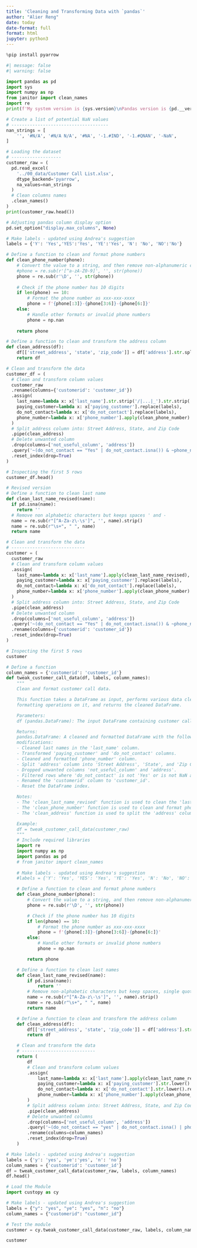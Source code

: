 ```yaml
---
title: 'Cleaning and Transforming Data with `pandas`'
author: "Alier Reng"
date: today
date-format: full
format: html
jupyter: python3
---
```


```python
%pip install pyarrow
```
```python
#| message: false
#| warning: false

import pandas as pd
import sys
import numpy as np
from janitor import clean_names
import re
print(f'My system version is {sys.version}\nPandas version is {pd.__version__}')
```

```python
# Create a list of potential NaN values
# -------------------------------------
nan_strings = [
    '', '#N/A', '#N/A N/A', '#NA', '-1.#IND', '-1.#QNAN', '-NaN',         '-nan', '1.#IND', '1.#QNAN', '<NA>', 'N/A', 'NA', 'NULL',            'NaN', 'None', 'n/a', 'nan', 'null', 'N/a', 'NaN',
]

# Loading the dataset
# -------------------
customer_raw = (
  pd.read_excel(
    '../00_data/Customer Call List.xlsx',
    dtype_backend='pyarrow',
    na_values=nan_strings
  )
  # Clean columns names
  .clean_names()
)
print(customer_raw.head())
```


```python
# Adjusting pandas column display option
pd.set_option("display.max_columns", None)

# Make labels - updated using Andrea's suggestion
labels = {'Y': 'Yes','YES':'Yes', 'YE':'Yes', 'N': 'No', 'NO':'No'}

# Define a function to clean and format phone numbers
def clean_phone_number(phone):
    # Convert the value to a string, and then remove non-alphanumeric characters
    #phone = re.sub(r'[^a-zA-Z0-9]', '', str(phone))
    phone = re.sub(r'\D', '', str(phone))
    
    # Check if the phone number has 10 digits
    if len(phone) == 10:
        # Format the phone number as xxx-xxx-xxxx
        phone = f'{phone[:3]}-{phone[3:6]}-{phone[6:]}'
    else:
        # Handle other formats or invalid phone numbers
        phone = np.nan
    
    return phone

# Define a function to clean and transform the address column
def clean_address(df):
    df[['street_address', 'state', 'zip_code']] = df['address'].str.split(',', n=2, expand=True)
    return df
```


```python
# Clean and transform the data
customer_df = (
  # Clean and transform column values
  customer_raw  
  .rename(columns={'customerid': 'customer_id'})
  .assign(
    last_name=lambda x: x['last_name'].str.strip('/|...|_').str.strip(' '),
    paying_customer=lambda x: x['paying_customer'].replace(labels),
    do_not_contact=lambda x: x['do_not_contact'].replace(labels),
    phone_number=lambda x: x['phone_number'].apply(clean_phone_number)
  )
  # Split address column into: Street Address, State, and Zip Code
  .pipe(clean_address)
  # Delete unwanted column
  .drop(columns=['not_useful_column', 'address'])
  .query('~(do_not_contact == "Yes" | do_not_contact.isna()) & ~phone_number.isna()')
  .reset_index(drop=True)
)

# Inspecting the first 5 rows
customer_df.head()
```


```python
# Revised version
# Define a function to clean last name
def clean_last_name_revised(name):
  if pd.isna(name):
    return ''
  # Remove non alphabetic characters but keeps spaces ' and -
  name = re.sub(r"[^A-Za-z\-\s']", '', name).strip()
  name = re.sub(r"\s+", " ", name)
  return name

# Clean and transform the data
# ----------------------------
customer = (
  customer_raw
  # Clean and transform column values
  .assign(
    last_name=lambda x: x['last_name'].apply(clean_last_name_revised),
    paying_customer=lambda x: x['paying_customer'].replace(labels),
    do_not_contact=lambda x: x['do_not_contact'].replace(labels),
    phone_number=lambda x: x['phone_number'].apply(clean_phone_number)
  )
  # Split address column into: Street Address, State, and Zip Code
  .pipe(clean_address)
  # Delete unwanted column
  .drop(columns=['not_useful_column', 'address'])
  .query('~(do_not_contact == "Yes" | do_not_contact.isna()) & ~phone_number.isna()')
  .rename(columns={'customerid': 'customer_id'})
  .reset_index(drop=True)
)

# Inspecting the first 5 rows
customer
```


```python
# Define a function
column_names = {'customerid': 'customer_id'}
def tweak_customer_call_data(df, labels, column_names):
    """
    Clean and format customer call data.

    This function takes a DataFrame as input, performs various data cleaning and
    formatting operations on it, and returns the cleaned DataFrame.

    Parameters:
    df (pandas.DataFrame): The input DataFrame containing customer call data.

    Returns:
    pandas.DataFrame: A cleaned and formatted DataFrame with the following
    modifications:
    - Cleaned last names in the 'last_name' column.
    - Transformed 'paying_customer' and 'do_not_contact' columns.
    - Cleaned and formatted 'phone_number' column.
    - Split 'address' column into 'Street Address', 'State', and 'Zip Code'.
    - Dropped unwanted columns 'not_useful_column' and 'address'.
    - Filtered rows where 'do_not_contact' is not 'Yes' or is not NaN and 'phone_number' is not NaN.
    - Renamed the 'customerid' column to 'customer_id'.
    - Reset the DataFrame index.

    Notes:
    - The 'clean_last_name_revised' function is used to clean the 'last_name' column.
    - The 'clean_phone_number' function is used to clean and format phone numbers.
    - The 'clean_address' function is used to split the 'address' column into 'Street Address', 'State', and 'Zip Code'.

    Example:
    df = tweak_customer_call_data(customer_raw)
    """
    # Include required libraries
    import re
    import numpy as np
    import pandas as pd
    # from janitor import clean_names
    
    # Make labels - updated using Andrea's suggestion
    #labels = {'Y': 'Yes', 'YES': 'Yes', 'YE': 'Yes', 'N': 'No', 'NO': 'No'}

    # Define a function to clean and format phone numbers
    def clean_phone_number(phone):
        # Convert the value to a string, and then remove non-alphanumeric characters
        phone = re.sub(r'\D', '', str(phone))

        # Check if the phone number has 10 digits
        if len(phone) == 10:
            # Format the phone number as xxx-xxx-xxxx
            phone = f'{phone[:3]}-{phone[3:6]}-{phone[6:]}'
        else:
            # Handle other formats or invalid phone numbers
            phone = np.nan

        return phone

    # Define a function to clean last names
    def clean_last_name_revised(name):
        if pd.isna(name):
            return ''
        # Remove non-alphabetic characters but keep spaces, single quotes, and hyphens
        name = re.sub(r"[^A-Za-z\-\s']", '', name).strip()
        name = re.sub(r"\s+", " ", name)
        return name

    # Define a function to clean and transform the address column
    def clean_address(df):
        df[['street_address', 'state', 'zip_code']] = df['address'].str.split(',', n=2, expand=True)
        return df

    # Clean and transform the data
    # ----------------------------
    return (
        df
        # Clean and transform column values
        .assign(
            last_name=lambda x: x['last_name'].apply(clean_last_name_revised),
            paying_customer=lambda x: x['paying_customer'].str.lower().replace(labels),
            do_not_contact=lambda x: x['do_not_contact'].str.lower().replace(labels),
            phone_number=lambda x: x['phone_number'].apply(clean_phone_number)
        )
        # Split address column into: Street Address, State, and Zip Code
        .pipe(clean_address)
        # Delete unwanted columns
        .drop(columns=['not_useful_column', 'address'])
        .query('~(do_not_contact == "yes" | do_not_contact.isna() | phone_number.isna())')
        .rename(columns=column_names)
        .reset_index(drop=True)
    )
```


```python
# Make labels - updated using Andrea's suggestion
labels = {'y': 'yes', 'ye':'yes', 'n': 'no'}
column_names = {'customerid': 'customer_id'}
df = tweak_customer_call_data(customer_raw, labels, column_names)
df.head()
```


```python
# Load the Module
import custopy as cy

# Make labels - updated using Andrea's suggestion
labels = {"y": "yes", "ye": "yes", "n": "no"}
column_names = {"customerid": "customer_id"}

# Test the module
customer = cy.tweak_customer_call_data(customer_raw, labels, column_names)

customer
```